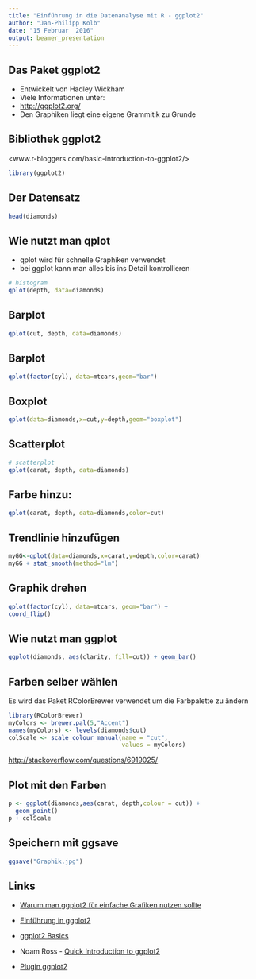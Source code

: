 ```yaml
---
title: "Einführung in die Datenanalyse mit R - ggplot2"
author: "Jan-Philipp Kolb"
date: "15 Februar  2016"
output: beamer_presentation
---
```


## Das Paket ggplot2

- Entwickelt von Hadley Wickham
- Viele Informationen unter:
- <http://ggplot2.org/>
- Den Graphiken liegt eine eigene Grammitik zu Grunde

## Bibliothek ggplot2

<www.r-bloggers.com/basic-introduction-to-ggplot2/>

```r
library(ggplot2)
```

## Der Datensatz

```r
head(diamonds)
```

## Wie nutzt man qplot

- qplot wird für schnelle Graphiken verwendet
- bei ggplot kann man alles bis ins Detail kontrollieren

```r
# histogram
qplot(depth, data=diamonds)
```


## Barplot

```r
qplot(cut, depth, data=diamonds)
```

## Barplot

```r
qplot(factor(cyl), data=mtcars,geom="bar")
```


## Boxplot

```r
qplot(data=diamonds,x=cut,y=depth,geom="boxplot")
```


## Scatterplot

```r
# scatterplot
qplot(carat, depth, data=diamonds)
```


## Farbe hinzu:

```r
qplot(carat, depth, data=diamonds,color=cut)
```


## Trendlinie hinzufügen

```r
myGG<-qplot(data=diamonds,x=carat,y=depth,color=carat) 
myGG + stat_smooth(method="lm")
```

## Graphik drehen

```r
qplot(factor(cyl), data=mtcars, geom="bar") + 
coord_flip()
```


## Wie nutzt man ggplot

```r
ggplot(diamonds, aes(clarity, fill=cut)) + geom_bar()
```



## Farben selber wählen

Es wird das Paket RColorBrewer verwendet um die Farbpalette zu ändern

```r
library(RColorBrewer)
myColors <- brewer.pal(5,"Accent")
names(myColors) <- levels(diamonds$cut)
colScale <- scale_colour_manual(name = "cut",
                                values = myColors)
```

<http://stackoverflow.com/questions/6919025/>

## Plot mit den Farben

```r
p <- ggplot(diamonds,aes(carat, depth,colour = cut)) + 
  geom_point()
p + colScale
```


## Speichern mit ggsave

```r
ggsave("Graphik.jpg")
```

## Links

- [Warum man ggplot2 für einfache Grafiken nutzen sollte](http://www.r-bloggers.com/why-i-use-ggplot2/)

- [Einführung in ggplot2](https://opr.princeton.edu/workshops/Downloads/2015Jan_ggplot2Koffman.pdf)

- [ggplot2 Basics](http://tutorials.iq.harvard.edu/R/Rgraphics/Rgraphics.html)

- Noam Ross - [Quick Introduction to ggplot2](http://www.noamross.net/blog/2012/10/5/ggplot-introduction.html)

- [Plugin ggplot2](https://www.r-bloggers.com/rcmdrplugin-kmggplot2_0-2-4-is-on-cran/)
